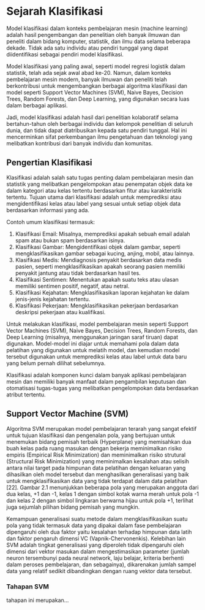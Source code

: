 # Sejarah Klasifikasi
Model klasifikasi dalam konteks pembelajaran mesin (machine learning) adalah hasil pengembangan dan penelitian oleh banyak ilmuwan dan peneliti dalam bidang komputer, statistik, dan ilmu data selama beberapa dekade. Tidak ada satu individu atau pendiri tunggal yang dapat diidentifikasi sebagai pendiri model klasifikasi.

Model klasifikasi yang paling awal, seperti model regresi logistik dalam statistik, telah ada sejak awal abad ke-20. Namun, dalam konteks pembelajaran mesin modern, banyak ilmuwan dan peneliti telah berkontribusi untuk mengembangkan berbagai algoritma klasifikasi dan model seperti Support Vector Machines (SVM), Naive Bayes, Decision Trees, Random Forests, dan Deep Learning, yang digunakan secara luas dalam berbagai aplikasi.

Jadi, model klasifikasi adalah hasil dari penelitian kolaboratif selama bertahun-tahun oleh berbagai individu dan kelompok penelitian di seluruh dunia, dan tidak dapat diatribusikan kepada satu pendiri tunggal. Hal ini mencerminkan sifat perkembangan ilmu pengetahuan dan teknologi yang melibatkan kontribusi dari banyak individu dan komunitas.

## Pengertian Klasifikasi
Klasifikasi adalah salah satu tugas penting dalam pembelajaran mesin dan statistik yang melibatkan pengelompokan atau penempatan objek data ke dalam kategori atau kelas tertentu berdasarkan fitur atau karakteristik tertentu. Tujuan utama dari klasifikasi adalah untuk memprediksi atau mengidentifikasi kelas atau label yang sesuai untuk setiap objek data berdasarkan informasi yang ada.

Contoh umum klasifikasi termasuk:

1. Klasifikasi Email: Misalnya, memprediksi apakah sebuah email adalah spam atau bukan spam berdasarkan isinya.
2. Klasifikasi Gambar: Mengidentifikasi objek dalam gambar, seperti mengklasifikasikan gambar sebagai kucing, anjing, mobil, atau lainnya.
3. Klasifikasi Medis: Mendiagnosis penyakit berdasarkan data medis pasien, seperti mengklasifikasikan apakah seorang pasien memiliki penyakit jantung atau tidak berdasarkan hasil tes.
4. Klasifikasi Sentimen: Menentukan apakah suatu teks atau ulasan memiliki sentimen positif, negatif, atau netral.
5. Klasifikasi Kejahatan: Mengklasifikasikan laporan kejahatan ke dalam jenis-jenis kejahatan tertentu.
5. Klasifikasi Pekerjaan: Mengklasifikasikan pekerjaan berdasarkan deskripsi pekerjaan atau kualifikasi.

Untuk melakukan klasifikasi, model pembelajaran mesin seperti Support Vector Machines (SVM), Naive Bayes, Decision Trees, Random Forests, dan Deep Learning (misalnya, menggunakan jaringan saraf tiruan) dapat digunakan. Model-model ini diajar untuk memahami pola dalam data pelatihan yang digunakan untuk melatih model, dan kemudian model tersebut digunakan untuk memprediksi kelas atau label untuk data baru yang belum pernah dilihat sebelumnya.

Klasifikasi adalah komponen kunci dalam banyak aplikasi pembelajaran mesin dan memiliki banyak manfaat dalam pengambilan keputusan dan otomatisasi tugas-tugas yang melibatkan pengelompokan data berdasarkan atribut tertentu.

## Support Vector Machine (SVM)
Algoritma SVM merupakan model pembelajaran terarah yang sangat efektif untuk tujuan klasifikasi dan pengenalan pola, yang bertujuan untuk menemukan bidang pemisah terbaik (Hyperplane) yang memisahkan dua buah kelas pada ruang masukan dengan bekerja meminimalkan risiko empiris (Empirical Risk Minimization) dan meminimalkan risiko strutural (Structural Risk Minimization) yang meminimalkan kesalahan atau selisih antara nilai target pada himpunan data pelatihan dengan keluaran yang dihasilkan oleh model tersebut dan menghasilkan generalisasi yang baik untuk mengklasifikasikan data yang tidak terdapat dalam data pelatihan [22]. Gambar 2.1 menunjukkan beberapa pola yang merupakan anggota dari dua kelas, +1 dan -1, kelas 1 dengan simbol kotak warna merah untuk pola -1 dan kelas 2 dengan simbol lingkaran berwarna hijau untuk pola +1, terlihat juga sejumlah pilihan bidang pemisah yang mungkin. 

Kemampuan generalisasi suatu metode dalam mengklasifikasikan suatu pola yang tidak termasuk data yang dipakai dalam fase pembelajaran dipengaruhi oleh dua faktor yaitu kesalahan terhadap himpunan data latih dan faktor pengaruh dimensi VC (Vapnik-Chervonenkis). Kelebihan lain SVM adalah tingkat generalisasi yang diperoleh tidak dipengaruhi oleh dimensi dari vektor masukan dalam mengestimasikan parameter (jumlah neuron tersembunyi pada neural network, laju belajar, kriteria berhenti dalam peroses pembelajaran, dan sebagainya), dikarenakan jumlah sampel data yang relatif sedikit dibandingkan dengan ruang vektor data tersebut. 

### Tahapan SVM
tahapan ini merupakan...


